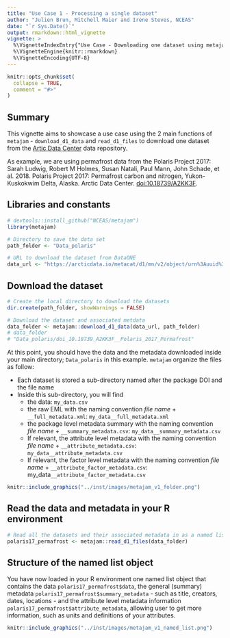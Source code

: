 ```yaml
---
title: "Use Case 1 - Processing a single dataset"
author: "Julien Brun, Mitchell Maier and Irene Steves, NCEAS"
date: "`r Sys.Date()`"
output: rmarkdown::html_vignette
vignette: >
  %\VignetteIndexEntry{"Use Case - Downloading one dataset using metajam"}
  %\VignetteEngine{knitr::rmarkdown}
  %\VignetteEncoding{UTF-8}
---
```


```r
knitr::opts_chunk$set(
  collapse = TRUE,
  comment = "#>"
)
```

## Summary

This vignette aims to showcase a use case using the 2 main functions of `metajam` - `download_d1_data` and `read_d1_files` to download one dataset from the [Artic Data Center](https://arcticdata.io/) data repository.

As example, we are using permafrost data from the Polaris Project 2017:  Sarah Ludwig, Robert M Holmes, Susan Natali, Paul Mann, John Schade, et al. 2018. Polaris Project 2017: Permafrost carbon and nitrogen, Yukon-Kuskokwim Delta, Alaska. Arctic Data Center. [doi:10.18739/A2KK3F](https://doi.org/10.18739/A2KK3F). 


## Libraries and constants

```r
# devtools::install_github("NCEAS/metajam")
library(metajam)  

```

```r
# Directory to save the data set
path_folder <- "Data_polaris"

# URL to download the dataset from DataONE
data_url <- "https://arcticdata.io/metacat/d1/mn/v2/object/urn%3Auuid%3Aec704da8-f174-49db-b993-bae479cdc5d9"

```


## Download the dataset

```r
# Create the local directory to download the datasets
dir.create(path_folder, showWarnings = FALSE)

# Download the dataset and associated metdata 
data_folder <- metajam::download_d1_data(data_url, path_folder)
# data_folder
# "Data_polaris/doi_10.18739_A2KK3F__Polaris_2017_Permafrost"
```

At this point, you should have the data and the metadata downloaded inside your main directory; `Data_polaris` in this example. `metajam` organize the files as follow: 

- Each dataset is stored a sub-directory named after the package DOI and the file name
- Inside this sub-directory, you will find
    - the data: `my_data.csv`
    - the raw EML with the naming convention _file name_ + `__full_metadata.xml`: `my_data__full_metadata.xml`
    - the package level metadata summary with the naming convention _file name_ + `__summary_metadata.csv`: `my_data__summary_metadata.csv`
    - If relevant, the attribute level metadata with the naming convention _file name_ + `__attribute_metadata.csv`: `my_data__attribute_metadata.csv`
    - If relevant, the factor level metadata with the naming convention _file name_ + `__attribute_factor_metadata.csv`: my_data`__attribute_factor_metadata.csv`

  
```r
knitr::include_graphics("../inst/images/metajam_v1_folder.png")
```  
   

## Read the data and metadata in your R environment

```r
# Read all the datasets and their associated metadata in as a named list
polaris17_permafrost <- metajam::read_d1_files(data_folder)

```

## Structure of the named list object

You have now loaded in your R environment one named list object that contains the data `polaris17_permafrost$data`, the general (summary) metadata `polaris17_permafrost$summary_metadata` - such as title, creators, dates, locations - and the attribute level metadata information `polaris17_permafrost$attribute_metadata`, allowing user to get more information, such as units and definitions of your attributes.


```r
knitr::include_graphics("../inst/images/metajam_v1_named_list.png")
```  


